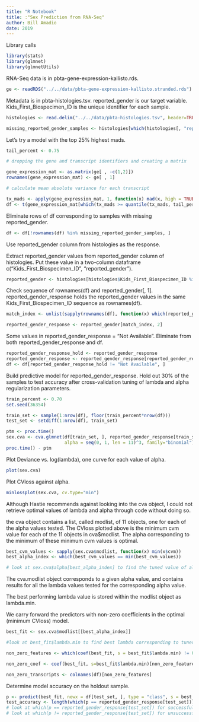 ```yaml
---
title: "R Notebook"
title: :"Sex Prediction from RNA-Seq"
author: Bill Amadio
date: 2019
---
```

Library calls
```r

library(stats)
library(glmnet)
library(glmnetUtils)

```


RNA-Seq data is in pbta-gene-expression-kallisto.rds.

```r

ge <- readRDS("../../data/pbta-gene-expression-kallisto.stranded.rds")


```

Metadata is in pbta-histologies.tsv.  reported_gender is our target variable. Kids_First_Biospecimen_ID is the unique identifier for each sample. 

```r
histologies <- read.delim("../../data/pbta-histologies.tsv", header=TRUE, sep="\t", stringsAsFactors = FALSE)

missing_reported_gender_samples <- histologies[which(histologies[, "reported_gender"] == ""), "Kids_First_Biospecimen_ID"]

```


Let's try a model with the top 25% highest mads.

```r
tail_percent <- 0.75

# dropping the gene and transcript identifiers and creating a matrix

gene_expression_mat <- as.matrix(ge[ , -c(1,2)])
rownames(gene_expression_mat) <- ge[ , 1]

# calculate mean absolute variance for each transcript

tx_mads <- apply(gene_expression_mat, 1, function(x) mad(x, high = TRUE))
df <- t(gene_expression_mat[which(tx_mads >= quantile(tx_mads, tail_percent)), ])

```

Eliminate rows of df corresponding to samples with missing reported_gender.

```r

df <- df[!rownames(df) %in% missing_reported_gender_samples, ]

```

Use reported_gender column from histologies as the response.

Extract reported_gender values from reported_gender column of histologies.  Put these value in a two-column dataframe
  c("Kids_First_Biospecimen_ID", "reported_gender").

```r

reported_gender <- histologies[histologies$Kids_First_Biospecimen_ID %in% rownames(df), c("Kids_First_Biospecimen_ID", "reported_gender")]

```

Check sequence of rownames(df) and reported_gender[, 1].  reported_gender_response holds the reported_gender values in the same Kids_First_Biospecimen_ID sequence as rownames(df).

```r

match_index <- unlist(sapply(rownames(df), function(x) which(reported_gender[, 1] == x)))

reported_gender_response <- reported_gender[match_index, 2]
```

Some values in reported_gender_response = "Not Available".  Eliminate from both reported_gender_response and df.

```r
reported_gender_response_hold <- reported_gender_response
reported_gender_response <- reported_gender_response[reported_gender_response != "Not Available"]
df <- df[reported_gender_response_hold != "Not Available", ]
```


Build predictive model for reported_gender_response.
Hold out 30% of the samples to test accuracy after cross-validation tuning of 
  lambda and alpha regularization parameters.

```r

train_percent <- 0.70
set.seed(36354)

train_set <- sample(1:nrow(df), floor(train_percent*nrow(df)))
test_set <- setdiff(1:nrow(df), train_set)

ptm <- proc.time()
sex.cva <- cva.glmnet(df[train_set, ], reported_gender_response[train_set], standardize=TRUE, 
                      alpha = seq(0, 1, len = 11)^3, family="binomial")
proc.time() - ptm
```

Plot Deviance vs. log(lambda), one curve for each value of alpha.

```r
plot(sex.cva)
```

Plot CVloss against alpha.

```r
minlossplot(sex.cva, cv.type="min")
```

Although Hastie recommends against looking into the cva object, I could not retrieve optimal
  values of lambda and alpha through code without doing so.

the cva object contains a list, called modlist, of 11 objects, one for each of the alpha values tested.
The CVloss plotted above is the minimum cvm value for each of the 11 objects in cva$modlist.
The alpha corresponding to the minimum of these minimum cvm values is optimal.

```r
best_cvm_values <- sapply(sex.cva$modlist, function(x) min(x$cvm))
best_alpha_index <- which(best_cvm_values == min(best_cvm_values))

# look at sex.cva$alpha[best_alpha_index] to find the tuned value of alpha

```

The cva.modlist object corresponds to a given alpha value, and contains results for all the lambda values 
  tested for the corresponding alpha value.

The best performing lambda value is stored within the modlist object as lambda.min.

We carry forward the predictors with non-zero coefficients in the optimal (minimum CVloss) model.

```r
best_fit <- sex.cva$modlist[[best_alpha_index]]

#look at best_fit$lambda.min to find best lambda corresponding to tuned alpha

non_zero_features <- which(coef(best_fit, s = best_fit$lambda.min) != 0)

```
```r

non_zero_coef <- coef(best_fit, s=best_fit$lambda.min)[non_zero_features]

```

```r
non_zero_transcripts <- colnames(df)[non_zero_features]
```

Determine model accuracy on the holdout sample.

```r
p <- predict(best_fit, newx = df[test_set, ], type = "class", s = best_fit$lambda.min)
test_accuracy <- length(which(p == reported_gender_response[test_set]))/length(p)
# look at which(p == reported_gender_response[test_set]) for successful calls
# look at which(p != reported_gender_response[test_set]) for unsuccessful calls
```

